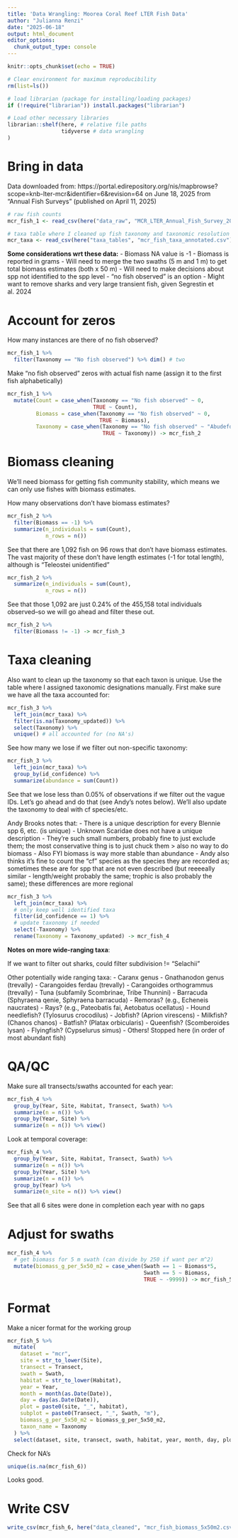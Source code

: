```yaml
---
title: 'Data Wrangling: Moorea Coral Reef LTER Fish Data'
author: "Julianna Renzi"
date: "2025-06-18"
output: html_document
editor_options: 
  chunk_output_type: console
---
```


```r
knitr::opts_chunk$set(echo = TRUE)
```

```r
# Clear environment for maximum reproducibility
rm(list=ls())

# load librarian (package for installing/loading packages)
if (!require("librarian")) install.packages("librarian")

# Load other necessary libraries
librarian::shelf(here, # relative file paths
                 tidyverse # data wrangling
)
```

# Bring in data

Data downloaded from: https://portal.edirepository.org/nis/mapbrowse?scope=knb-lter-mcr&identifier=6&revision=64 on June 18, 2025 from "Annual Fish Surveys" (published on April 11, 2025)

```r
# raw fish counts
mcr_fish_1 <- read_csv(here("data_raw", "MCR_LTER_Annual_Fish_Survey_20250324.csv")) 

# taxa table where I cleaned up fish taxonomy and taxonomic resolution
mcr_taxa <- read_csv(here("taxa_tables", "mcr_fish_taxa_annotated.csv"))
```

**Some considerations wrt these data:**
- Biomass NA value is -1
- Biomass is reported in grams
- Will need to merge the two swaths (5 m and 1 m) to get total biomass estimates (both x 50 m)
- Will need to make decisions about spp not identified to the spp level
- "no fish observed" is an option
- Might want to remove sharks and very large transient fish, given Segrestin et al. 2024

# Account for zeros

How many instances are there of no fish observed?

```r
mcr_fish_1 %>% 
  filter(Taxonomy == "No fish observed") %>% dim() # two
```

Make "no fish observed" zeros with actual fish name (assign it to the first fish alphabetically)

```r
mcr_fish_1 %>% 
  mutate(Count = case_when(Taxonomy == "No fish observed" ~ 0,
                           TRUE ~ Count),
         Biomass = case_when(Taxonomy == "No fish observed" ~ 0,
                             TRUE ~ Biomass),
         Taxonomy = case_when(Taxonomy == "No fish observed" ~ "Abudefduf septemfasciatus",
                              TRUE ~ Taxonomy)) -> mcr_fish_2
```

# Biomass cleaning

We'll need biomass for getting fish community stability, which means we can only use fishes with biomass estimates.

How many observations don't have biomass estimates?

```r
mcr_fish_2 %>% 
  filter(Biomass == -1) %>% 
  summarize(n_individuals = sum(Count),
            n_rows = n()) 
```

See that there are 1,092 fish on 96 rows that don't have biomass estimates. The vast majority of these don't have length estimates (-1 for total length), although is "Teleostei unidentified" 

```r
mcr_fish_2 %>% 
  summarize(n_individuals = sum(Count),
            n_rows = n()) 
```

See that those 1,092 are just 0.24% of the 455,158 total individuals observed--so we will go ahead and filter these out.

```r
mcr_fish_2 %>% 
  filter(Biomass != -1) -> mcr_fish_3
```

# Taxa cleaning

Also want to clean up the taxonomy so that each taxon is unique. Use the table where I assigned taxonomic designations manually. First make sure we have all the taxa accounted for:

```r
mcr_fish_3 %>%
  left_join(mcr_taxa) %>% 
  filter(is.na(Taxonomy_updated)) %>% 
  select(Taxonomy) %>% 
  unique() # all accounted for (no NA's)
```

See how many we lose if we filter out non-specific taxonomy:

```r
mcr_fish_3 %>%
  left_join(mcr_taxa) %>% 
  group_by(id_confidence) %>% 
  summarize(abundance = sum(Count)) 
```

See that we lose less than 0.05% of observations if we filter out the vague IDs. Let's go ahead and do that (see Andy's notes below). We'll also update the taxonomy to deal with cf species/etc.

Andy Brooks notes that: 
- There is a unique description for every Blennie spp 6, etc. (is unique)
- Unknown Scaridae does not have a unique description
- They're such small numbers, probably fine to just exclude them; the most conservative thing is to just chuck them > also no way to do biomass
- Also FYI biomass is way more stable than abundance
- Andy also thinks it's fine to count the "cf" species as the species they are recorded as; sometimes these are for spp that are not even described (but reeeeally similar - 
length/weight probably the same; trophic is also probably the same); these differences are more regional 

```r
mcr_fish_3 %>%
  left_join(mcr_taxa) %>% 
  # only keep well identified taxa
  filter(id_confidence == 1) %>% 
  # update taxonomy if needed
  select(-Taxonomy) %>% 
  rename(Taxonomy = Taxonomy_updated) -> mcr_fish_4
```

**Notes on more wide-ranging taxa**:

If we want to filter out sharks, could filter subdivision != "Selachii"

Other potentially wide ranging taxa:
- Caranx genus
- Gnathanodon genus (trevally)
- Carangoides ferdau (trevally)
- Carangoides orthogrammus (trevally)
- Tuna (subfamily Scombrinae, Tribe Thunnini)
- Barracuda (Sphyraena qenie, Sphyraena barracuda)
- Remoras? (e.g., Echeneis naucrates)
- Rays? (e.g., Pateobatis fai, Aetobatus ocellatus)
- Hound needlefish? (Tylosurus crocodilus)
- Jobfish? (Aprion virescens)
- Milkfish? (Chanos chanos)
- Batfish? (Platax orbicularis)
- Queenfish? (Scomberoides lysan)
- Flyingfish? (Cypselurus simus)
- Others! Stopped here (in order of most abundant fish)

# QA/QC

Make sure all transects/swaths accounted for each year:

```r
mcr_fish_4 %>% 
  group_by(Year, Site, Habitat, Transect, Swath) %>% 
  summarize(n = n()) %>% 
  group_by(Year, Site) %>% 
  summarize(n = n()) %>% view()
```

Look at temporal coverage:

```r
mcr_fish_4 %>% 
  group_by(Year, Site, Habitat, Transect, Swath) %>% 
  summarize(n = n()) %>% 
  group_by(Year, Site) %>% 
  summarize(n = n()) %>% 
  group_by(Year) %>% 
  summarize(n_site = n()) %>% view()
```

See that all 6 sites were done in completion each year with no gaps

# Adjust for swaths

```r
mcr_fish_4 %>% 
  # get biomass for 5 m swath (can divide by 250 if want per m^2)
  mutate(biomass_g_per_5x50_m2 = case_when(Swath == 1 ~ Biomass*5, 
                                           Swath == 5 ~ Biomass,
                                           TRUE ~ -9999)) -> mcr_fish_5
```

# Format

Make a nicer format for the working group

```r
mcr_fish_5 %>% 
  mutate(
    dataset = "mcr",
    site = str_to_lower(Site),
    transect = Transect,
    swath = Swath,
    habitat = str_to_lower(Habitat),
    year = Year,
    month = month(as.Date(Date)),
    day = day(as.Date(Date)),
    plot = paste0(site, "_", habitat), 
    subplot = paste0(Transect, "_", Swath, "m"),
    biomass_g_per_5x50_m2 = biomass_g_per_5x50_m2,
    taxon_name = Taxonomy
  ) %>% 
  select(dataset, site, transect, swath, habitat, year, month, day, plot, subplot, taxon_name, biomass_g_per_5x50_m2) -> mcr_fish_6
```

Check for NA's

```r
unique(is.na(mcr_fish_6))
```

Looks good.

# Write CSV

```r
write_csv(mcr_fish_6, here("data_cleaned", "mcr_fish_biomass_5x50m2.csv"))
```

